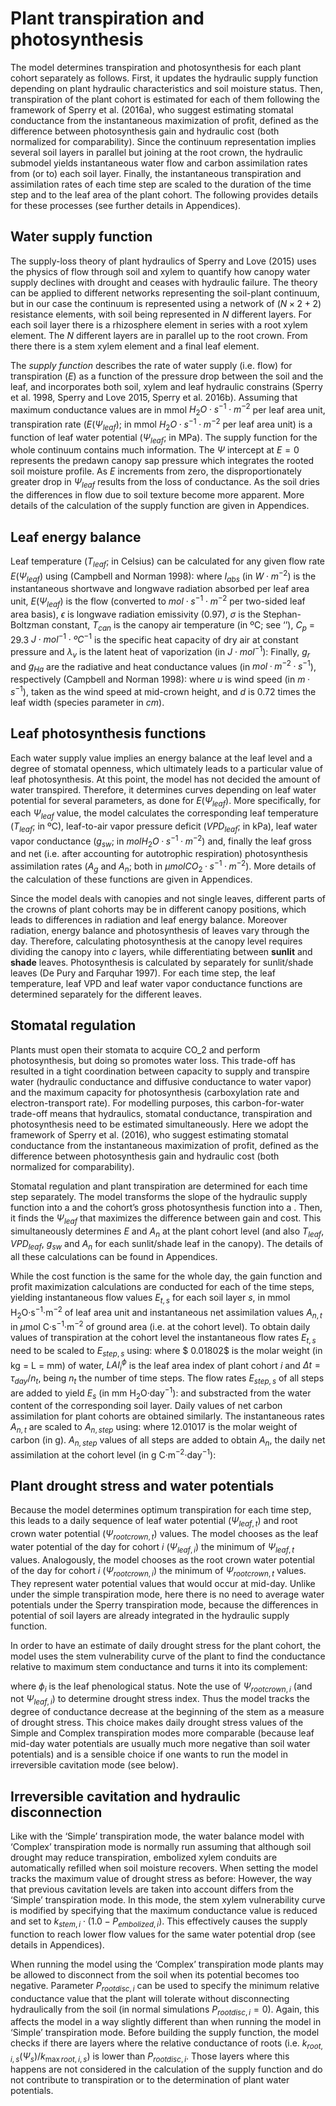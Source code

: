 # Plant transpiration and photosynthesis

The model determines transpiration and photosynthesis for each plant cohort separately as follows. First, it updates the hydraulic supply function depending on plant hydraulic characteristics and soil moisture status. Then, transpiration of the plant cohort is estimated for each of them following the framework of Sperry et al. (2016a), who suggest estimating stomatal conductance from the instantaneous maximization of profit, defined as the difference between photosynthesis gain and hydraulic cost (both normalized for comparability). Since the continuum representation implies several soil layers in parallel but joining at the root crown, the hydraulic submodel yields instantaneous water flow and carbon assimilation rates from (or to) each soil layer. Finally, the instantaneous transpiration and assimilation rates of each time step are scaled to the duration of the time step and to the leaf area of the plant cohort. The following provides details for these processes (see further details in Appendices).


## Water supply function
The supply-loss theory of plant hydraulics of Sperry and Love (2015) uses the physics of flow through soil and xylem to quantify how canopy water supply declines with drought and ceases with hydraulic failure. The theory can be applied to different networks representing the soil-plant continuum, but in our case the continuum is represented using a network of $(N \times 2 + 2)$ resistance elements, with soil being represented in $N$ different layers. For each soil layer there is a rhizosphere element in series with a root xylem element. The $N$ different layers are in parallel up to the root crown. From there there is a stem xylem element and a final leaf element.

The *supply function* describes the rate of water supply (i.e. flow) for transpiration ($E$) as a function of the pressure drop between the soil and the leaf, and incorporates both soil, xylem and leaf hydraulic constrains (Sperry et al. 1998, Sperry and Love 2015, Sperry et al. 2016b). Assuming that maximum conductance values are in  mmol $H_2O \cdot s^{-1} \cdot m^{-2}$ per leaf area unit, transpiration rate ($E(\Psi_{leaf})$; in mmol $H_2O \cdot s^{-1} \cdot m^{-2}$ per leaf area unit) is a function of leaf water potential ($\Psi_{leaf}$; in MPa). The supply function for the whole continuum contains much information. The $\Psi$ intercept at $E=0$ represents the predawn canopy sap pressure which integrates the rooted soil moisture profile. As $E$ increments from zero, the disproportionately greater drop in $\Psi_{leaf}$ results from the loss of conductance. As the soil dries the differences in flow due to soil texture become more apparent. More details of the calculation of the supply function are given in Appendices.

## Leaf energy balance
Leaf temperature ($T_{leaf}$; in Celsius) can be calculated for any given flow rate $E(\Psi_{leaf})$ using (Campbell and Norman 1998):
\begin{equation}
T_{leaf}(\Psi_{leaf}) = T_{can}+\frac{I_{abs}-\epsilon\cdot\sigma\cdot(T_{can}+273.15)^4-\lambda_v\cdot E(\Psi_{leaf})}{C_p\cdot(g_r+g_{Ha})}
\end{equation}
where $I_{abs}$ (in $W \cdot m^{-2}$) is the instantaneous shortwave and longwave radiation absorbed per leaf area unit, $E(\Psi_{leaf})$ is the flow (converted to $mol \cdot s^{-1} \cdot m^{-2}$ per two-sided leaf area basis), $\epsilon$ is longwave radiation emissivity (0.97), $\sigma$ is the Stephan-Boltzman constant, $T_{can}$ is the canopy air temperature (in ºC; see '\texttt{Complex model: Radiation and energy balance}'), $C_p$ = 29.3 $J \cdot mol^{-1}\cdot ºC^{-1}$ is the specific heat capacity of dry air at constant pressure and $\lambda_v$ is the latent heat of vaporization (in $J \cdot mol^{-1}$):
\begin{equation}
\lambda_v = (2.5023\cdot 10^6-(2430.54\cdot T_{can}))\cdot 0.018
\end{equation}
Finally, $g_r$ and $g_{Ha}$ are the radiative and heat conductance values (in $mol·m^{-2}·s^{-1}$), respectively (Campbell and Norman 1998):
\begin{eqnarray}
g_r &=& \frac{4\cdot \epsilon \cdot \sigma \cdot (T_{can}+273.15)^3}{C_p} \\
g_{Ha} &=& 0.189 \cdot (u/d)^{0.5}
\end{eqnarray}
where $u$ is wind speed (in $m·s^{-1}$), taken as the wind speed at mid-crown height, and $d$ is 0.72 times the leaf width (species parameter \texttt{LeafWidth} in $cm$). 


## Leaf photosynthesis functions

Each water supply value implies an energy balance at the leaf level and a degree of stomatal openness, which ultimately leads to a particular value of leaf photosynthesis. At this point, the model has not decided the amount of water transpired. Therefore, it determines curves depending on leaf water potential for several parameters, as done for $E(\Psi_{leaf})$. More specifically, for each $\Psi_{leaf}$ value, the model calculates the corresponding leaf temperature ($T_{leaf}$; in ºC), leaf-to-air vapor pressure deficit ($VPD_{leaf}$; in kPa), leaf water vapor conductance ($g_{sw}$; in $mol H_2O·s^{-1}·m^{-2}$) and, finally the leaf gross and net (i.e. after accounting for autotrophic respiration) photosynthesis assimilation rates ($A_g$ and $A_n$; both in $\mu mol CO_2·s^{-1}·m^{-2}$). More details of the calculation of these functions are given in Appendices.

Since the model deals with canopies and not single leaves, different parts of the crowns of plant cohorts may be in different canopy positions, which leads to differences in radiation and leaf energy balance. Moreover radiation, energy balance and photosynthesis of leaves vary through the day. Therefore, calculating photosynthesis at the canopy level requires dividing the canopy into $c$ layers, while differentiating between **sunlit** and **shade** leaves. Photosynthesis is calculated by separately for sunlit/shade leaves  (De Pury and Farquhar 1997). For each time step, the leaf temperature, leaf VPD and leaf water vapor conductance functions are determined separately for the different leaves.


## Stomatal regulation
Plants must open their stomata to acquire CO_2 and perform photosynthesis, but doing so promotes water loss. This trade-off has resulted in a tight coordination between capacity to supply and transpire water (hydraulic conductance and diffusive conductance to water vapor) and the maximum capacity for photosynthesis (carboxylation rate and electron-transport rate). For modelling purposes, this carbon-for-water trade-off means that hydraulics, stomatal conductance, transpiration and photosynthesis need to be estimated simultaneously. Here we adopt the framework of Sperry et al. (2016), who suggest estimating stomatal conductance from the instantaneous maximization of profit, defined as the difference between photosynthesis gain and hydraulic cost (both normalized for comparability).

Stomatal regulation and plant transpiration are determined for each time step separately. The model transforms the slope of the hydraulic supply function into a \textbf{cost function} and the cohort's gross photosynthesis function into a \textbf{gain function}. Then, it finds the $\Psi_{leaf}$ that maximizes the difference between gain and cost. This simultaneously determines $E$ and $A_n$ at the plant cohort level (and also $T_{leaf}$, $VPD_{leaf}$, $g_{sw}$ and $A_{n}$ for each sunlit/shade leaf in the canopy). The details of all these calculations can be found in Appendices.

While the cost function is the same for the whole day, the gain function and profit maximization calculations are conducted for each of the time steps, yielding instantaneous flow values $E_{t, s}$ for each soil layer $s$, in mmol H$_2$O·s$^{-1}$·m$^{-2}$ of leaf area unit and instantaneous net assimilation values $A_{n,t}$ in $\mu$mol C·s$^{-1}$·m$^{-2}$ of ground area (i.e. at the cohort level). To obtain daily values of transpiration at the cohort level the instantaneous flow rates $E_{t, s}$ need to be scaled to $E_{step,s}$ using:
\begin{equation}
E_{step,s} = E_{t,s}\cdot 10^{-3} \cdot 0.01802 \cdot LAI_i^{\phi}\cdot \Delta t
\end{equation}
where $ 0.01802$ is the molar weight (in kg = L = mm) of water, $LAI_i^{\phi}$ is the leaf area index of plant cohort $i$ and $\Delta t = \tau_{day}/n_t$, being $n_t$ the number of time steps. The flow rates $E_{step,s}$ of all steps are added to yield $E_s$ (in mm H$_2$O·day$^{-1}$):
\begin{equation}
E_{s} = \sum_{n=1}^{n_t} {E_{step,s}}
\end{equation}
and substracted from the water content of the corresponding soil layer. Daily values of net carbon assimilation for plant cohorts are obtained similarly. The instantaneous rates $A_{n, t}$ are scaled to $A_{n,step}$ using:
\begin{equation}
A_{n,step} = A_{n, t} \cdot 10^{-6} \cdot 12.01017 \cdot \Delta t
\end{equation}
where $12.01017$ is the molar weight of carbon (in g). $A_{n, step}$ values of all steps are added to obtain $A_n$, the daily net assimilation at the cohort level (in g C·m$^{-2}$·day$^{-1}$):
\begin{equation}
A_{n,step} = \sum_{n=1}^{n_t} {A_{n,step}}
\end{equation}


## Plant drought stress and water potentials
Because the model determines optimum transpiration for each time step, this leads to a daily sequence of leaf water potential ($\Psi_{leaf,t}$) and root crown water potential ($\Psi_{rootcrown,t}$) values. The model chooses as the leaf water potential of the day for cohort $i$ ($\Psi_{leaf,i}$) the minimum of $\Psi_{leaf,t}$ values. Analogously, the model chooses as the root crown water potential of the day for cohort $i$ ($\Psi_{rootcrown,i}$) the minimum of $\Psi_{rootcrown,t}$ values. They represent water potential values that would occur at mid-day. Unlike under the simple transpiration mode, here there is no need to average water potentials under the Sperry transpiration mode, because the differences in potential of soil layers are already integrated in the hydraulic supply function. 

In order to have an estimate of daily drought stress for the plant cohort, the model uses the stem vulnerability curve of the plant to find the conductance relative to maximum stem conductance and turns it into its complement:

\begin{equation}
DDS_i = \phi_i \cdot \left( 1.0 - \frac{k_{stem, i}(\Psi_{rootcrown,i})}{k_{\max stem, i}}\right) = \phi_i \cdot \left(1.0 - e^{-(\Psi_{rootcrown,i}/d_{stem})^{c_{stem}}}\right)
\end{equation}
where $\phi_i$ is the leaf phenological status. Note the use of $\Psi_{rootcrown,i}$ (and not $\Psi_{leaf,i}$) to determine drought stress index. Thus the model tracks the degree of conductance decrease at the beginning of the stem as a measure of drought stress. This choice makes daily drought stress values of the Simple and Complex transpiration modes more comparable (because leaf mid-day water potentials are usually much more negative than soil water potentials) and is a sensible choice if one wants to run the model in irreversible cavitation mode (see below).


## Irreversible cavitation and hydraulic disconnection
Like with the 'Simple' transpiration mode, the water balance model with 'Complex' transpiration mode is normally run assuming that although soil drought may reduce transpiration, embolized xylem conduits are automatically refilled when soil moisture recovers. When setting \texttt{cavitationRefill = FALSE} the model tracks the maximum value of drought stress as before:
\begin{equation}
P_{embolized,i}= \max \{P_{embolized,i}, DDS_i \}
\end{equation}
However, the way that previous cavitation levels are taken into account differs from the 'Simple' transpiration mode. In this mode, the stem xylem vulnerability curve is modified by specifying that the maximum conductance value is reduced and set to $k_{stem,i} \cdot (1.0 - P_{embolized,i})$. This effectively causes the supply function to reach lower flow values for the same water potential drop (see details in Appendices).

When running the model using the 'Complex' transpiration mode plants may be allowed to disconnect from the soil when its potential becomes too negative. Parameter $P_{rootdisc,i}$ can be used to specify the minimum relative conductance value that the plant will tolerate without disconnecting hydraulically from the soil (in normal simulations $P_{rootdisc,i} = 0$). Again, this affects the model in a way slightly different than when running the model in 'Simple' transpiration mode. Before building the supply function, the model checks if there are layers where the relative conductance of roots (i.e. $k_{root, i, s}(\Psi_{s})/k_{\max root, i, s}$) is lower than $P_{rootdisc,i}$. Those layers where this happens are not considered in the calculation of the supply function and do not contribute to transpiration or to the determination of plant water potentials. 
